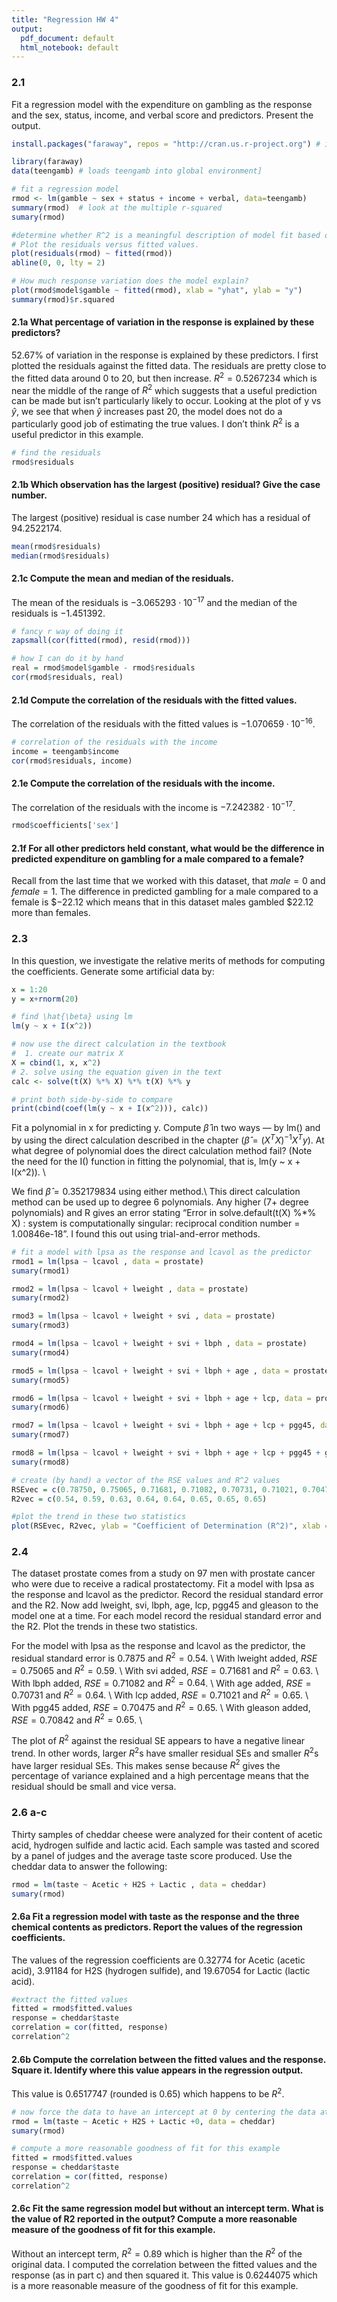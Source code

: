 ```yaml
---
title: "Regression HW 4"
output:
  pdf_document: default
  html_notebook: default
---
```

### 2.1
Fit a regression model with the expenditure on gambling as the response and the sex, status, income, and verbal score and predictors. Present the output.
```r
install.packages("faraway", repos = "http://cran.us.r-project.org") # install one time only 

library(faraway)
data(teengamb) # loads teengamb into global environment]

# fit a regression model 
rmod <- lm(gamble ~ sex + status + income + verbal, data=teengamb)
summary(rmod)  # look at the multiple r-squared
sumary(rmod)

#determine whether R^2 is a meaningful description of model fit based on a plot of y vs \hat{y}
# Plot the residuals versus fitted values.
plot(residuals(rmod) ~ fitted(rmod))
abline(0, 0, lty = 2)

# How much response variation does the model explain?
plot(rmod$model$gamble ~ fitted(rmod), xlab = "yhat", ylab = "y")
summary(rmod)$r.squared
```
#### 2.1a What percentage of variation in the response is explained by these predictors?
52.67% of variation in the response is explained by these predictors. I first plotted the residuals against the fitted data. The residuals are pretty close to the fitted data around 0 to 20, but then increase. $R^2 = 0.5267234$ which is near the middle of the range of $R^2$ which suggests that a useful prediction can be made but isn't particularly likely to occur. Looking at the plot of y vs $\hat{y}$, we see that when $\hat{y}$ increases past 20, the model does not do a particularly good job of estimating the true values. I don't think $R^2$ is a useful predictor in this example.

```r
# find the residuals
rmod$residuals
```
#### 2.1b Which observation has the largest (positive) residual? Give the case number.
The largest (positive) residual is case number 24 which has a residual of 94.2522174.

```r
mean(rmod$residuals)
median(rmod$residuals)
```
#### 2.1c Compute the mean and median of the residuals. 
The mean of the residuals is $-3.065293\cdot 10^{-17}$ and the median of the residuals is $-1.451392$.

```r
# fancy r way of doing it
zapsmall(cor(fitted(rmod), resid(rmod)))

# how I can do it by hand
real = rmod$model$gamble - rmod$residuals
cor(rmod$residuals, real)
```
#### 2.1d Compute the correlation of the residuals with the fitted values.
The correlation of the residuals with the fitted values is $-1.070659 \cdot 10^{-16}$.

```r
# correlation of the residuals with the income
income = teengamb$income
cor(rmod$residuals, income)
```
#### 2.1e Compute the correlation of the residuals with the income.
The correlation of the residuals with the income is $-7.242382\cdot 10^{-17}$.

```r
rmod$coefficients['sex']
```
#### 2.1f For all other predictors held constant, what would be the difference in predicted expenditure on gambling for a male compared to a female?
Recall from the last time that we worked with this dataset, that $male = 0$ and $female = 1$. The difference in predicted gambling for a male compared to a female is \$$-22.12$ which means that in this dataset males gambled \$$22.12$ more than females. 


### 2.3
In this question, we investigate the relative merits of methods for computing the coefficients. Generate some artificial data by:
```r
x = 1:20
y = x+rnorm(20)

# find \hat{\beta} using lm
lm(y ~ x + I(x^2))

# now use the direct calculation in the textbook
#  1. create our matrix X
X = cbind(1, x, x^2)
# 2. solve using the equation given in the text
calc <- solve(t(X) %*% X) %*% t(X) %*% y

# print both side-by-side to compare
print(cbind(coef(lm(y ~ x + I(x^2))), calc))

```
Fit a polynomial in x for predicting y. Compute $\hat{\beta}$ in two ways — by lm() and by using the direct calculation described in the chapter ($\hat{\beta}= (X^{T}X)^{-1}X^{T}y$). At what degree of polynomial does the direct calculation method fail? (Note the need for the I() function in fitting the polynomial, that is, lm(y ~ x + I(x^2)). \\

We find $\hat{\beta} = 0.352179834$ using either method.\\
This direct calculation method can be used up to degree 6 polynomials. Any higher (7+ degree polynomials) and R gives an error stating "Error in solve.default(t(X) %*% X) : system is computationally singular: reciprocal condition number = 1.00846e-18". I found this out using trial-and-error methods.

```r
# fit a model with lpsa as the response and lcavol as the predictor
rmod1 = lm(lpsa ~ lcavol , data = prostate)
sumary(rmod1)

rmod2 = lm(lpsa ~ lcavol + lweight , data = prostate)
sumary(rmod2)

rmod3 = lm(lpsa ~ lcavol + lweight + svi , data = prostate)
sumary(rmod3)

rmod4 = lm(lpsa ~ lcavol + lweight + svi + lbph , data = prostate)
sumary(rmod4)

rmod5 = lm(lpsa ~ lcavol + lweight + svi + lbph + age , data = prostate)
sumary(rmod5)

rmod6 = lm(lpsa ~ lcavol + lweight + svi + lbph + age + lcp, data = prostate)
sumary(rmod6)

rmod7 = lm(lpsa ~ lcavol + lweight + svi + lbph + age + lcp + pgg45, data = prostate)
sumary(rmod7)

rmod8 = lm(lpsa ~ lcavol + lweight + svi + lbph + age + lcp + pgg45 + gleason, data = prostate)
sumary(rmod8)

# create (by hand) a vector of the RSE values and R^2 values
RSEvec = c(0.78750, 0.75065, 0.71681, 0.71082, 0.70731, 0.71021, 0.70475, 0.70842)
R2vec = c(0.54, 0.59, 0.63, 0.64, 0.64, 0.65, 0.65, 0.65)

#plot the trend in these two statistics
plot(RSEvec, R2vec, ylab = "Coefficient of Determination (R^2)", xlab = "Residual SE")
```
### 2.4 
The dataset prostate comes from a study on 97 men with prostate cancer who were due to receive a radical prostatectomy. Fit a model with lpsa as the response and lcavol as the predictor. Record the residual standard error and the R2. Now add lweight, svi, lbph, age, lcp, pgg45 and gleason to the model one at a time. For each model record the residual standard error and the R2. Plot the trends in these two statistics.

For the model with lpsa as the response and lcavol as the predictor, the residual standard error is $0.7875$ and $R^2 = 0.54$. \\
With lweight added, $RSE = 0.75065$ and $R^2 = 0.59$. \\
With svi added, $RSE = 0.71681$ and $R^2 = 0.63$. \\
With lbph added, $RSE = 0.71082$ and $R^2 = 0.64$. \\
With age added, $RSE = 0.70731$ and $R^2 = 0.64$. \\
With lcp added, $RSE = 0.71021$ and $R^2 = 0.65$. \\
With pgg45 added, $RSE = 0.70475$ and $R^2 = 0.65$. \\
With gleason added, $RSE = 0.70842$ and $R^2 = 0.65$. \\

The plot of $R^2$ against the residual SE appears to have a negative linear trend. In other words, larger $R^2$s have smaller residual SEs and smaller $R^2$s have larger residual SEs. This makes sense because $R^2$ gives the percentage of variance explained and a high percentage means that the residual should be small and vice versa.

### 2.6 a-c
Thirty samples of cheddar cheese were analyzed for their content of acetic acid, hydrogen sulfide and lactic acid. Each sample was tasted and scored by a panel of judges and the average taste score produced. Use the cheddar data to answer the following:

```r
rmod = lm(taste ~ Acetic + H2S + Lactic , data = cheddar)
sumary(rmod)
```
#### 2.6a Fit a regression model with taste as the response and the three chemical contents as predictors. Report the values of the regression coefficients.
The values of the regression coefficients are $0.32774$ for Acetic (acetic acid), $3.91184$ for H2S (hydrogen sulfide), and $19.67054$ for Lactic (lactic acid). 

```r
#extract the fitted values 
fitted = rmod$fitted.values
response = cheddar$taste
correlation = cor(fitted, response)
correlation^2
```
#### 2.6b Compute the correlation between the fitted values and the response. Square it. Identify where this value appears in the regression output.
This value is $0.6517747$ (rounded is $0.65$) which happens to be $R^2$.

```r
# now force the data to have an intercept at 0 by centering the data at the mean
rmod = lm(taste ~ Acetic + H2S + Lactic +0, data = cheddar)
sumary(rmod)

# compute a more reasonable goodness of fit for this example
fitted = rmod$fitted.values
response = cheddar$taste
correlation = cor(fitted, response)
correlation^2
```
#### 2.6c Fit the same regression model but without an intercept term. What is the value of R2 reported in the output? Compute a more reasonable measure of the goodness of fit for this example.
Without an intercept term, $R^2 = 0.89$ which is higher than the $R^2$ of the original data. I computed the correlation between the fitted values and the response (as in part c) and then squared it. This value is $0.6244075$ which is a more reasonable measure of the goodness of fit for this example.


